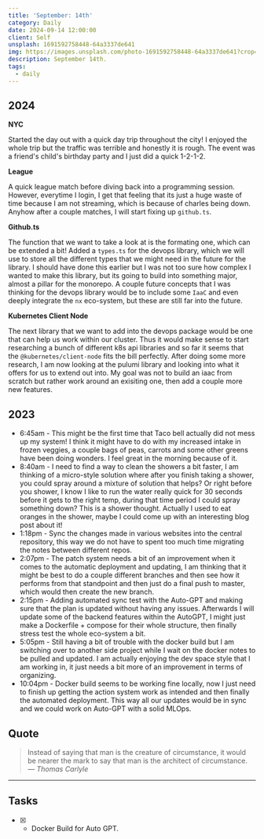 ```yaml
---
title: 'September: 14th'
category: Daily
date: 2024-09-14 12:00:00
client: Self
unsplash: 1691592758448-64a3337de641
img: https://images.unsplash.com/photo-1691592758448-64a3337de641?crop=entropy&cs=srgb&fm=jpg&ixid=MnwzNjM5Nzd8MHwxfHJhbmRvbXx8fHx8fHx8fDE2ODE3NDg2ODY&ixlib=rb-4.0.3&q=85
description: September 14th. 
tags:
  - daily
---
```



## 2024

**NYC**

Started the day out with a quick day trip throughout the city!
I enjoyed the whole trip but the traffic was terrible and honestly it is rough.
The event was a friend's child's birthday party and I just did a quick 1-2-1-2.

**League**

A quick league match before diving back into a programming session.
However, everytime I login, I get that feeling that its just a huge waste of time because I am not streaming, which is because of charles being down.
Anyhow after a couple matches, I will start fixing up `github.ts`.

**Github.ts**

The function that we want to take a look at is the formating one, which can be extended a bit!
Added a `types.ts` for the devops library, which we will use to store all the different types that we might need in the future for the library.
I should have done this earlier but I was not too sure how complex I wanted to make this library, but its going to build into something major, almost a pillar for the monorepo.
A couple future concepts that I was thinking for the devops library would be to include some `IaaC` and even deeply integrate the `nx` eco-system, but these are still far into the future.

**Kubernetes Client Node**

The next library that we want to add into the devops package would be one that can help us work within our cluster.
Thus it would make sense to start researching a bunch of different k8s api libraries and so far it seems that the `@kubernetes/client-node` fits the bill perfectly.
After doing some more research, I am now looking at the pulumi library and looking into what it offers for us to extend out into.
My goal was not to build an iaac from scratch but rather work around an exisiting one, then add a couple more new features.

## 2023
- 6:45am - This might be the first time that Taco bell actually did not mess up my system! I think it might have to do with my increased intake in frozen veggies, a couple bags of peas, carrots and some other greens have been doing wonders. I feel great in the morning because of it.
- 8:40am - I need to find a way to clean the showers a bit faster, I am thinking of a micro-style solution where after you finish taking a shower, you could spray around a mixture of solution that helps? Or right before you shower, I know I like to run the water really quick for 30 seconds before it gets to the right temp, during that time period I could spray something down? This is a shower thought. Actually I used to eat oranges in the shower, maybe I could come up with an interesting blog post about it!
- 1:18pm - Sync the changes made in various websites into the central repository, this way we do not have to spent too much time migrating the notes between different repos.
- 2:07pm - The patch system needs a bit of an improvement when it comes to the automatic deployment and updating, I am thinking that it might be best to do a couple different branches and then see how it performs from that standpoint and then just do a final push to master, which would then create the new branch. 
- 2:15pm - Adding automated sync test with the Auto-GPT and making sure that the plan is updated without having any issues. Afterwards I will update some of the backend features within the AutoGPT, I might just make a Dockerfile + compose for their whole structure, then finally stress test the whole eco-system a bit. 
- 5:05pm - Still having a bit of trouble with the docker build but I am switching over to another side project while I wait on the docker notes to be pulled and updated. I am actually enjoying the dev space style that I am working in, it just needs a bit more of an improvement in terms of organizing. 
- 10:04pm - Docker build seems to be working fine locally, now I just need to finish up getting the action system work as intended and then finally the automated deployment. This way all our updates would be in sync and we could work on Auto-GPT with a solid MLOps.

## Quote

> Instead of saying that man is the creature of circumstance, it would be nearer the mark to say that man is the architect of circumstance.
> — <cite>Thomas Carlyle</cite>

---

## Tasks

- [X] - Docker Build for Auto GPT.